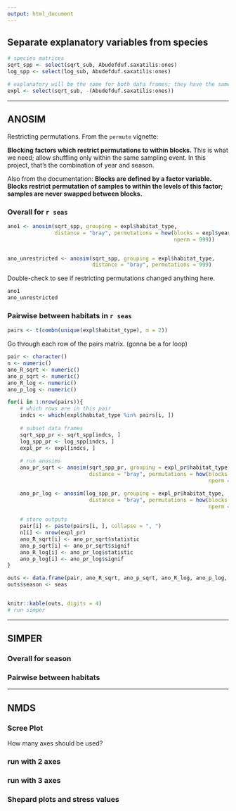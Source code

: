 ```yaml
---
output: html_document
---
```



## Separate explanatory variables from species  

```r
# species matrices
sqrt_spp <- select(sqrt_sub, Abudefduf.saxatilis:ones)
log_spp <- select(log_sub, Abudefduf.saxatilis:ones)

# explanatory will be the same for both data frames; they have the same rows
expl <- select(sqrt_sub, -(Abudefduf.saxatilis:ones))
```




***  

## ANOSIM  

Restricting permutations. From the `permute` vignette:  

**Blocking factors which restrict permutations to within blocks.** This is what we need; allow shuffling only within the same sampling event. In this project, that's the combination of year and season.   

Also from the documentation: **Blocks are defined by a factor variable. Blocks restrict permutation of samples to within the levels of this factor; samples are never swapped between blocks.**  


### Overall for `r seas`  

```r
ano1 <- anosim(sqrt_spp, grouping = expl$habitat_type,
               distance = "bray", permutations = how(blocks = expl$year_season,
                                                     nperm = 999))


ano_unrestricted <- anosim(sqrt_spp, grouping = expl$habitat_type,
                           distance = "bray", permutations = 999)

```


Double-check to see if restricting permutations changed anything here.  

```r
ano1
ano_unrestricted  
```


### Pairwise between habitats in `r seas`  

```r
pairs <- t(combn(unique(expl$habitat_type), m = 2))
```

Go through each row of the pairs matrix.  (gonna be a for loop)  

```r
pair <- character()
n <- numeric()
ano_R_sqrt <- numeric()
ano_p_sqrt <- numeric()
ano_R_log <- numeric()
ano_p_log <- numeric()

for(i in 1:nrow(pairs)){
    # which rows are in this pair  
    indcs <- which(expl$habitat_type %in% pairs[i, ])
    
    # subset data frames
    sqrt_spp_pr <- sqrt_spp[indcs, ]
    log_spp_pr <- log_spp[indcs, ]
    expl_pr <- expl[indcs, ]
    
    # run anosims  
    ano_pr_sqrt <- anosim(sqrt_spp_pr, grouping = expl_pr$habitat_type,
                          distance = "bray", permutations = how(blocks = expl_pr$year_season,
                                                                nperm = 999))

    ano_pr_log <- anosim(log_spp_pr, grouping = expl_pr$habitat_type,
                          distance = "bray", permutations = how(blocks = expl_pr$year_season,
                                                                nperm = 999))
    
    # store outputs
    pair[i] <- paste(pairs[i, ], collapse = ", ")
    n[i] <- nrow(expl_pr)
    ano_R_sqrt[i] <- ano_pr_sqrt$statistic
    ano_p_sqrt[i] <- ano_pr_sqrt$signif
    ano_R_log[i] <- ano_pr_log$statistic
    ano_p_log[i] <- ano_pr_log$signif
}
```


```r
outs <- data.frame(pair, ano_R_sqrt, ano_p_sqrt, ano_R_log, ano_p_log, n)
outs$season <- seas


knitr::kable(outs, digits = 4)
# run simper

```



***  

## SIMPER  

### Overall for season  


### Pairwise between habitats  


***  

## NMDS  

### Scree Plot  

How many axes should be used?  


### run with 2 axes  


### run with 3 axes  


### Shepard plots and stress values  